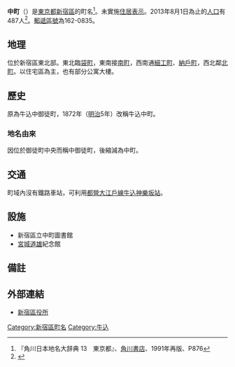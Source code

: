 {{Pathnav|日本|東京都|新宿區|name=中町|frame=1}}
{{Infobox Settlement
|official_name = 中町
|native_name =
|settlement_type = [[町|町]]
|image_skyline =
|imagesize =
|image_caption =
|image_flag =
|image_seal =
| image_map =
| map_caption =
| pushpin_map =
|subdivision_type = [[國家|國家]]
|subdivision_name = [[File:Flag_of_Japan.svg|border]] [[日本|日本]]
|subdivision_type1 = [[都道府縣|都道府縣]]
|subdivision_name1 = [[File:Flag_of_Tokyo_Prefecture.svg|25px]] [[東京都|東京都]]
|subdivision_type2 = [[東京都區部|特別區]]
|subdivision_name2 = [[File:Flag_of_Shinjuku,_Tokyo.svg|25px]] [[新宿區|新宿區]]
|established_title =
|established_date =
|government_type =
|leader_title =
|leader_name =
|area_magnitude =
|area_total_sq_mi =
|area_total_km2 =
|area_land_sq_mi =
|area_land_km2 =
|area_urban_sq_mi =
|area_urban_km2 =
|area_metro_km2 =
|area_metro_sq_mi =
|population_as_of= 2013年（平成25年）8月1日
|population_footnotes =
|population_total = 487
|population_urban =
|population_metro =
|population_density_sq_mi =
|population_density_km2 =
| timezone = [[日本標準時間|JST]]
| utc_offset = +9
|timezone_DST =
|utc_offset_DST =
|latd=|latm=|lats=|latNS=
|longd=|longm=|longs=|longEW=
|elevation_footnotes=
|elevation_m =
|elevation_ft =
|postal_code_type = [[郵遞區號|郵遞區號]]
|postal_code = 162-0835
|area_code =
|website =
|footnotes =
}}
'''中町'''（{{jpn|j=中町|hg=なかちょう|rm=Nakachō|f=y}}）是[[東京都|東京都]][[新宿區|新宿區]]的町名<ref name="kado">『角川日本地名大辞典 13　東京都』、[[角川書店|角川書店]]、1991年再版、P876</ref>。未實施[[住居表示|住居表示]]。2013年8月1日為止的[[人口|人口]]有487人<ref>{{Cite web |url=http://www.city.shinjuku.lg.jp/content/000130038.xls |title=新宿区　住民基本台帳の町丁別世帯数及び男女別人口（日本人と外国人の合計） |accessdate=2013-08-10 |archive-date=2014-08-19 |archive-url=https://web.archive.org/web/20140819083633/http://www.city.shinjuku.lg.jp/content/000130038.xls |dead-url=no }}</ref>。[[郵遞區號|郵遞區號]]為162-0835。

== 地理 ==
位於新宿區東北部。東北臨[[袋町_(新宿區)|袋町]]，東南接[[南町_(新宿區)|南町]]，西南通[[細工町_(新宿區)|細工町]]、[[納戶町|納戶町]]，西北鄰[[北町_(新宿區)|北町]]。以住宅區為主，也有部分公寓大樓。

== 歷史 ==
原為牛込中御徒町，1872年（[[明治|明治]]5年）改稱牛込中町。
=== 地名由來 ===
因位於御徒町中央而稱中御徒町，後縮減為中町。

== 交通 ==
町域內沒有鐵路車站，可利用[[都營地下鐵大江戶線|都營大江戶線]][[牛込神樂坂站|牛込神樂坂站]]。

== 設施 ==
* 新宿區立中町圖書館
* [[宮城道雄|宮城道雄]]紀念館

== 備註 ==
{{reflist}}

== 外部連結 ==
* [http://www.city.shinjuku.lg.jp/ 新宿區役所]{{Wayback|url=http://www.city.shinjuku.lg.jp/ |date=20130630141142 }}

{{新宿區的町名}}

{{DEFAULTSORT:Nakacho}}
[[Category:新宿區町名|Category:新宿區町名]]
[[Category:牛込|Category:牛込]]